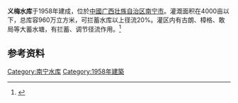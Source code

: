 '''义梅水库'''于1958年建成，位於[[中國|中國]][[广西壮族自治区|广西壮族自治区]][[南宁市|南宁市]]。灌溉面积在4000亩以下，总库容960万立方米，可拦蓄水库以上径流20%。灌区内有古朗、樟格、敢局等大蓄水塘，有拦蓄、调节径流作用。<ref>{{Cite web |url=http://www.gxdqw.com/bin/mse.exe?seachword=&K=b&A=18&rec=47&run=13 |title=广西地情网-市志+南宁市志综合卷-自然环境志-第四章 水文-第一节 河流 |accessdate=2014-01-02 |archive-date=2016-03-04 |archive-url=https://web.archive.org/web/20160304130721/http://www.gxdqw.com/bin/mse.exe?seachword=&K=b&A=18&rec=47&run=13 |dead-url=no }}</ref>

== 参考资料 ==
{{Reflist|2}}

[[Category:南宁水库|Category:南宁水库]]
[[Category:1958年建築|Category:1958年建築]]